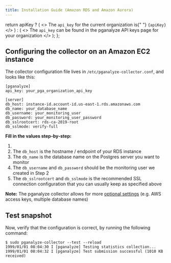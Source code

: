 ```yaml
---
title: Installation Guide (Amazon RDS and Amazon Aurora)
---
```


  return apiKey ? (
    <>
      The <code>api_key</code> for the current organization is{" "}
      <code>{apiKey}</code>
    </>
  ) : (
    <>
      The <code>api_key</code> can be found in the pganalyze API keys page for
      your organization
    </>
  );
};

## Configuring the collector on an Amazon EC2 instance

The collector configuration file lives in `/etc/pganalyze-collector.conf`, and looks like this:

```
[pganalyze]
api_key: your_pga_organization_api_key

[server]
db_host: instance-id.account-id.us-east-1.rds.amazonaws.com
db_name: your_database_name
db_username: your_monitoring_user
db_password: your_monitoring_user_password
db_sslrootcert: rds-ca-2019-root
db_sslmode: verify-full
```

**Fill in the values step-by-step:**

1. <APIKeyInstructions apiKey={props.apiKey} />
2. The `db_host` is the hostname / endpoint of your RDS instance
3. The `db_name` is the database name on the Postgres server you want to monitor
4. The `db_username` and `db_password` should be the monitoring user we created in <Link to='02_create_monitoring_user'>Step 2</Link>
5. The `db_sslrootcert` and `db_sslmode` is the recommended SSL connection configuration that you can usually keep as specified above

**Note:** The pganalyze collector allows for more [optional settings](/docs/collector/settings) (e.g. AWS access keys, multiple database names)

## Test snapshot

Now, verify that the configuration is correct, by running the following command:

```
$ sudo pganalyze-collector --test --reload
1999/01/01 08:04:30 I [pganalyze] Testing statistics collection...
1999/01/01 08:04:32 I [pganalyze] Test submission successful (1010 KB received)
```

